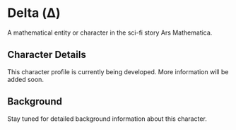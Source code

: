 # Delta (Δ)

A mathematical entity or character in the sci-fi story Ars Mathematica.

## Character Details

This character profile is currently being developed. More information will be added soon.

## Background

Stay tuned for detailed background information about this character.
